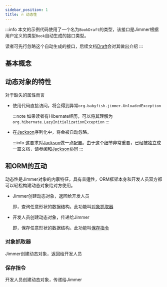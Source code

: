 ```yaml
---
sidebar_position: 1
title: 🔥 动态性
---
```



:::info
本文的示例代码使用了一个名为`BookDraft`的类型，该接口是Jimmer根据用户定义的类型`Book`自动生成的接口类型。

读者可先行忽略这个自动生成的接口，后续文档[Draft](./draft)会对其做出介绍
:::

## 基本概念

<DynamicShape/>

## 动态对象的特性

<DynamicCore/>

对于缺失的属性而言

-   使用代码直接访问，将会得到异常`org.babyfish.jimmer.UnloadedException`

    :::note
    如果读者有Hibernate经历，可以将其理解为`org.hibernate.LazyInitializationException`
    :::

-   在[Jackson](https://github.com/FasterXML/jackson)序列化中，将会被自动忽略。

    :::info
    这要求对[Jackson](https://github.com/FasterXML/jackson)做一点配置。由于这个细节非常重要，已经被独立成一篇文档，请参阅[和Jackson协同](./jackson)
    :::

## 和ORM的互动

动态性是Jimmer对象的内禀特征，具有普适性，ORM框架本身和开发人员双方都可以轻松构建动态对象给对方使用。

-   Jimmer创建动态对象，返回给开发人员

    即，查询任意形状的数据结构。此功能叫[对象抓取器](../query/object-fetcher)

-   开发人员创建动态对象，传递给Jimmer

    即，保存任意形状的数据结构。此功能叫[保存指令](../mutation/save-command)

### 对象抓取器

Jimmer创建动态对象，返回给开发人员

<ObjectFetcherPanel/>

### 保存指令

开发人员创建动态对象，传递给Jimmer

<SaveCommandPanel/>


